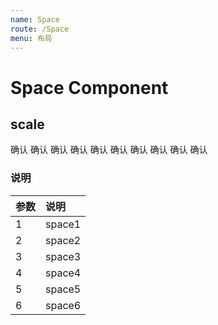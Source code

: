 ```yaml
---
name: Space
route: /Space
menu: 布局
---
```



# Space Component

## scale
<Playground>
    <Button.Group>
        <Button.Self color='blue' primary>确认</Button.Self>
        <Button.Self color='orange' primary>确认</Button.Self>
        <Button.Self color='green' primary>确认</Button.Self>
        <Button.Self color='red' primary>确认</Button.Self>
        <Button.Self color='yellow' primary>确认</Button.Self>
    </Button.Group>
    <Space />
    <Button.Group>
        <Button.Self color='blue'>确认</Button.Self>
        <Button.Self color='orange'>确认</Button.Self>
        <Button.Self color='green'>确认</Button.Self>
        <Button.Self color='red'>确认</Button.Self>
        <Button.Self color='yellow'>确认</Button.Self>
    </Button.Group>
</Playground>


### 说明
| 参数 |  说明  |
| :--- | :----- |
| 1    | space1 |
| 2    | space2 |
| 3    | space3 |
| 4    | space4 |
| 5    | space5 |
| 6    | space6 |
